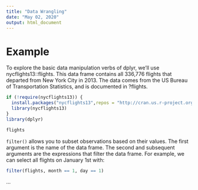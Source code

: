 ```yaml
---
title: "Data Wrangling"
date: "May 02, 2020"
output: html_document
---
```



# Example

To explore the basic data manipulation verbs of dplyr, we’ll use nycflights13::flights. This data frame contains all 336,776 flights that departed from New York City in 2013. The data comes from the US Bureau of Transportation Statistics, and is documented in ?flights.

```r
if (!require(nycflights13)) {
  install.packages("nycflights13",repos = "http://cran.us.r-project.org")
  library(nycflights13)
}
library(dplyr)

flights
```

`filter()` allows you to subset observations based on their values. The first argument is the name of the data frame. The second and subsequent arguments are the expressions that filter the data frame. For example, we can select all flights on January 1st with:

```r
filter(flights, month == 1, day == 1)
```

...
